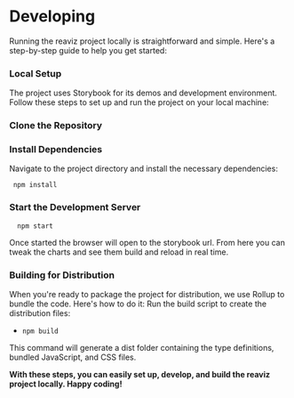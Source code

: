 
# Developing

Running the reaviz project locally is straightforward and simple. Here's a step-by-step guide to help you get started:

### Local Setup

The project uses Storybook for its demos and development environment. 
Follow these steps to set up and run the project on your local machine:

<Steps>

  ### Clone the Repository

  ### Install Dependencies

  Navigate to the project directory and install the necessary dependencies:

```shell copy
 npm install
```

  ### Start the Development Server

```shell copy
  npm start
```

Once started the browser will open to the storybook url.
From here you can tweak the charts and see them build
and reload in real time.

 </Steps>

### Building for Distribution
When you're ready to package the project for distribution, we use Rollup to bundle the code. Here's how to do it:
Run the build script to create the distribution files:
 - `npm build` 

This command will generate a dist folder containing the type definitions, bundled JavaScript, and CSS files.

**With these steps, you can easily set up, develop, and build the reaviz project locally. Happy coding!**
